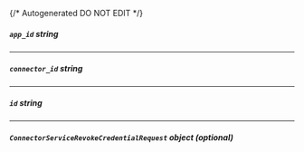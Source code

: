{/* Autogenerated DO NOT EDIT  */}

##### `app_id` _string_

---
##### `connector_id` _string_

---
##### `id` _string_

---
##### `ConnectorServiceRevokeCredentialRequest` _object (optional)_
<Collapsible openLabel={Labels.showProperties} closeLabel={Labels.hideProperties}>
    <ConnectorServiceRevokeCredentialRequest/>
</Collapsible>


